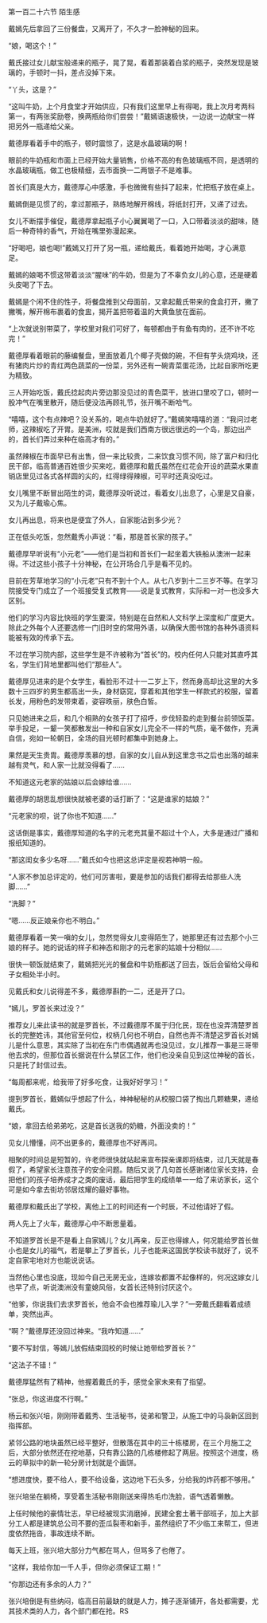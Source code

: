 

第一百二十六节 陌生感

戴嫣先后拿回了三份餐盘，又离开了，不久才一脸神秘的回来。

“娘，喝这个！”

戴氏接过女儿献宝般递来的瓶子，晃了晃，看着那装着白浆的瓶子，突然发现是玻璃的，手顿时一抖，差点没掉下来。

“丫头，这是？”

“这叫牛奶，上个月食堂才开始供应，只有我们这里早上有得喝，我上次月考两科第一，有两张奖励卷，换两瓶给你们尝尝！”戴嫣语速极快，一边说一边献宝一样把另外一瓶递给父亲。

戴德厚看着手中的瓶子，顿时震惊了，这是水晶玻璃的啊！

眼前的牛奶瓶和市面上已经开始大量销售，价格不高的有色玻璃瓶不同，是透明的水晶玻璃瓶，做工也极精细，去市面换一二两银子不是难事。

首长们真是大方，戴德厚心中感激，手也微微有些抖了起来，忙把瓶子放在桌上。

戴嫣倒是见惯了的，拿过那瓶子，熟练地解开棉线，将纸封打开，又递了过去。

女儿不断摆手催促，戴德厚拿起瓶子小心翼翼喝了一口，入口带着淡淡的甜味，随后一种奇特的香气，开始在嘴里弥漫起来。

“好喝吧，娘也喝!”戴嫣又打开了另一瓶，递给戴氏，看着她开始喝，才心满意足。

戴嫣的娘喝不惯这带着淡淡“腥味”的牛奶，但是为了不辜负女儿的心意，还是硬着头皮喝了下去。

戴嫣是个闲不住的性子，将餐盘推到父母面前，又拿起戴氏带来的食盒打开，撇了撇嘴，解开棉布裹着的食盅，揭开盖把带着温的大黄鱼放在面前。

“上次就说别带菜了，学校里对我们可好了，每顿都由于有鱼有肉的，还不许不吃完！”

戴德厚看着眼前的藤编餐盘，里面放着几个椰子壳做的碗，不但有芋头烧鸡块，还有猪肉片炒的青红两色蔬菜的一份菜，另外还有一碗青菜蛋花汤，比起自家所吃更为精致。

三人开始吃饭，戴氏捻起肉片旁边那没见过的青色菜干，放进口里咬了口，顿时一股冲气在嘴里散开，随后便没法再顾礼节，张开嘴不断哈气。

“嘻嘻，这个有点辣吧？没关系的，喝点牛奶就好了。”戴嫣笑嘻嘻的道：“我问过老师，这辣椒吃了开胃。是美洲，哎就是我们西南方很远很远的一个岛，那边出产的，首长们弄过来种在临高才有的。”

虽然辣椒在市面早已有出售，但一来比较贵，二来饮食习惯不同，除了富户和归化民干部，临高普通百姓很少买来吃，戴德厚和戴氏虽然在红花会开设的蔬菜水果直销店里见过各式各样圆的尖的，红得绿得辣椒，可平时还真没吃过。

女儿嘴里不断冒出陌生的词，戴德厚没听说过，看着女儿出息了，心里是又自豪，又为儿子戴瑜心焦。

女儿再出息，将来也是便宜了外人，自家能沾到多少光？

正在低头吃饭，忽然戴秀小声说：“看，那是首长家的孩子。”

戴德厚早听说有“小元老”――他们是当初和首长们一起坐着大铁船从澳洲一起来得。不过这些小孩子十分神秘，在公开场合几乎是看不见的。

目前在芳草地学习的“小元老”只有不到十个人。从七八岁到十二三岁不等。在学习院接受专门成立了一个班接受复式教育――说是复式教育，实际和一对一也没多大区别。

他们的学习内容比快班的学生要深，特别是在自然和人文科学上深度和广度更大。除此之外每个人还要选修一门旧时空的常用外语，以确保大图书馆的各种外语资料能被有效的传承下去。

不过在学习院内部，这些学生是不许被称为“首长”的。校内任何人只能对其直呼其名，学生们背地里都叫他们“那些人”。

戴德厚见进来的是个女学生，看脸形不过十一二岁上下，然而身高却比这里的大多数十三四岁的男生都高出一头，身材窈窕，穿着和其他学生一样款式的校服，留着长发，用粉色的发带束着，姿容昳丽，肤色白皙。

只见她进来之后，和几个相熟的女孩子打了招呼，步伐轻盈的走到餐台前领饭菜。举手投足，一颦一笑都散发出一种和自家女儿完全不一样的气质，毫不做作，充满自信，宛如一轮朝日，全场的目光顿时都集中到她身上。

果然是天生贵胄。戴德厚羡慕的想，自家的女儿自从到这里念书之后也出落的越来越有灵气，和人家一比就没得看了……

不知道这元老家的姑娘以后会嫁给谁……

戴德厚的胡思乱想很快就被老婆的话打断了：“这是谁家的姑娘？”

“元老家的呗，说了你也不知道……”

这话倒是事实，戴德厚知道的名字的元老充其量不超过十个人，大多是通过广播和报纸知道的。

“那这闺女多少名呀……”戴氏如今也把这总评定是视若神明一般。

“人家不参加总评定的，他们可厉害啦，要是参加的话我们都得去给那些人洗脚……”

“洗脚？”

“嗯……反正娘亲你也不明白。”

戴德厚看着一笑一嗔的女儿，忽然觉得女儿变得陌生了，她那里还有过去那个小三娘的样子。她的说话的样子和神态和刚才的元老家的姑娘十分相似……

很快一顿饭就结束了，戴嫣把光光的餐盘和牛奶瓶都送了回去，饭后会留给父母和子女相处半小时。

见戴氏和女儿说得差不多，戴德厚斟酌一二，还是开了口。

“嫣儿，罗首长来过没？”

推荐女儿来此读书的就是罗首长，不过戴德厚不属于归化民，现在也没弄清楚罗首长的完整姓讳，其他官至何位，权柄几何也不明白，自然也弄不清楚这罗首长对嫣儿是什么意思，其实除了当初在东门市偶遇就再也没见过，女儿推荐一事是三哥带他去求的，但那位首长据说在什么禁区工作，他们也没亲自见到这位神秘的首长，只是托了封信过去。

“每周都来呢，给我带了好多吃食，让我好好学习！”

提到罗首长，戴嫣似乎想起了什么，神神秘秘的从校服口袋了掏出几颗糖果，递给戴氏。

“娘，拿回去给弟弟吃，这是首长送我的奶糖，外面没卖的！”

见女儿懵懂，问不出更多的，戴德厚也不好再问。

相聚的时间总是短暂的，许老师很快就站起来宣布探亲课即将结束，过几天就是春假了，希望家长注意孩子的安全问题。随后又说了几句首长感谢诸位家长支持，会把他们的孩子培养成才之类的废话，最后把学生的成绩单一一给了来访家长，这个可是如今拿去街坊邻居炫耀的最好事物。

戴德厚和戴氏出了学校，离他上工的时间还有一个时辰，不过他请好了假。

两人先上了火车，戴德厚心中不断思量着。

不知道罗首长是不是看上自家嫣儿？女儿再亲，反正也得嫁人，何况能给罗首长做小也是女儿的福气，若是攀上了罗首长，儿子也能来这国民学校读书就好了，说不定自家宅地对方也能说说话。

当然他心里也没底，现如今自己无房无业，连嫁妆都置不起像样的，何况这嫁女儿也早了点，听说澳洲没有童媳风俗，女首长还特别讨厌这个。

“他爹，你说我们去求罗首长，他会不会也推荐瑜儿入学？”一旁戴氏翻看着成绩单，突然出声。

“啊？”戴德厚还没回过神来。“我咋知道……”

“要不写封信，等嫣儿放假结束回校的时候让她带给罗首长？”

“这法子不错！”

戴德厚猛然有了精神，他握着戴氏的手，感觉全家未来有了指望。

“张总，你这进度不行啊。”

杨云和张兴培，刚刚带着戴秀、生活秘书，徒弟和警卫，从施工中的马袅新区回到指挥部。

紧邻公路的地块虽然已经平整好，但散落在其中的三十栋楼房，在三个月施工之后，大部分依然还在挖地基，只有靠公路的几栋楼修起了两层。按照这个进度，杨云的草拟中的新一轮分房计划就是个画饼。

“想进度快，要不给人，要不给设备，这边地下石头多，分给我的炸药都不够用。”

张兴培坐在躺椅，享受着生活秘书刚刚送来得热毛巾洗脸，语气透着懒散。

上任时候他的豪情壮志，早已经被现实消磨掉，民建全套土著干部班子，加上大部分工人都是建筑总公司不要的歪瓜裂枣和新手，虽然组织了不少临工来帮工，但进度依然拖沓，事故连续不断。

每天上班，张兴培大部分力气都在骂人，但骂多了也倦了。

“这样，我给你加一千人手，但你必须保证工期！”

“你那边还有多余的人力？”

张兴培倒是有些纳闷，临高目前最缺的就是人力，摊子逐渐铺开，各处都需要，尤其技术类的人力，各个部门都在抢。RS

